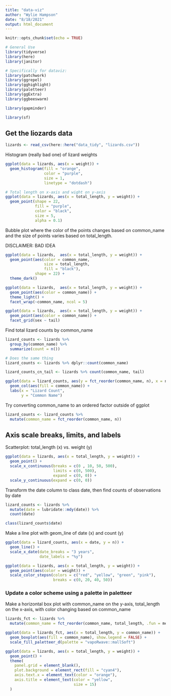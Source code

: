 ```yaml
---
title: "data-viz"
author: "Wylie Hampson"
date: "8/18/2021"
output: html_document
---
```


```r
knitr::opts_chunk$set(echo = TRUE)

# General Use
library(tidyverse)
library(here)
library(janitor)

# Specifically for dataviz:
library(patchwork)
library(ggrepel)
library(gghighlight)
library(paletteer)
library(ggExtra)
library(ggbeeswarm)

library(gapminder)

library(sf)
```

## Get the liozards data

```r
lizards <- read_csv(here::here("data_tidy", "lizards.csv"))
```

Histogram (really bad one) of lizard weights

```r
ggplot(data = lizards, aes(x = weight)) +
  geom_histogram(fill = "orange",
                 color = "purple",
                 size = 1, 
                 linetype = "dotdash")
```

```r
# Total length on x-axis and wight on y-axis
ggplot(data = lizards, aes(x = total_length, y = weight)) +
  geom_point(shape = 22,
             fill = "purple",
             color = "black",
             size = 5,
             alpha = 0.1)
```

Bubble plot where the color of the points changes based on common_name and the size of points varies based on total_length.

DISCLAIMER: BAD IDEA

```r
ggplot(data = lizards,  aes(x = total_length, y = weight)) +
  geom_point(aes(color = common_name,
                 size = total_length,
                 fill = "black"),
             shape = 22) +
  theme_dark()
```

```r
ggplot(data = lizards,  aes(x = total_length, y = weight)) +
  geom_point(aes(color = common_name)) +
  theme_light() +
  facet_wrap(~common_name, ncol = 5)
```

```r
ggplot(data = lizards,  aes(x = total_length, y = weight)) +
  geom_point(aes(color = common_name)) +
  facet_grid(sex ~ tail)
```

Find total lizard counts by common_name

```r
lizard_counts <- lizards %>% 
  group_by(common_name) %>% 
  summarize(count = n())

# Does the same thing
lizard_counts <- lizards %>% dplyr::count(common_name)

lizard_counts_cn_tail <- lizards %>% count(common_name, tail)
```

```r
ggplot(data = lizard_counts, aes(y = fct_reorder(common_name, n), x = n)) +
  geom_col(aes(fill = common_name)) +
  labs(x = "Lizard Count",
       y = "Common Name")
```

Try converting common_name to an ordered factor outside of ggplot

```r
lizard_counts <- lizard_counts %>% 
  mutate(common_name = fct_reorder(common_name, n))
```

## Axis scale breaks, limits, and labels

Scatterplot: total_length (x) vs. weight (y)

```r
ggplot(data = lizards, aes(x = total_length, y = weight)) +
  geom_point() +
  scale_x_continuous(breaks = c(0 , 10, 50, 500),
                     limits = c(0, 500),
                     expand = c(0, 0)) +
  scale_y_continuous(expand = c(0, 0))
```

Transform the date column to class date, then find counts of observations by date

```r
lizard_counts <- lizards %>% 
  mutate(date = lubridate::mdy(date)) %>% 
  count(date)

class(lizard_counts$date)
```

Make a line plot with geom_line of date (x) and count (y)

```r
ggplot(data = lizard_counts, aes(x = date, y = n)) +
  geom_line() +
  scale_x_date(date_breaks = "3 years",
               date_labels = "%y")
```

```r
ggplot(data = lizards, aes(x = total_length, y = weight)) +
  geom_point(aes(color = weight)) +
  scale_color_stepsn(colors = c("red", "yellow", "green", "pink"), 
                     breaks = c(0, 20, 40, 50))
```

### Update a color scheme using a palette in paletteer
Make a horizontal box plot with common_name on the y-axis, total_length on the x-axis, with color changing based on common_name

```r
lizards_fct <- lizards %>% 
  mutate(common_name = fct_reorder(common_name, total_length, .fun = median))

ggplot(data = lizards_fct, aes(x = total_length, y = common_name)) +
  geom_boxplot(aes(fill = common_name), show.legend = FALSE) +
  scale_fill_paletteer_d(palette = "vapoRwave::mallSoft")
```

```r
ggplot(data = lizards, aes(x = total_length, y = weight)) +
  geom_point() +
  theme(
    panel.grid = element_blank(),
    plot.background = element_rect(fill = "cyan4"),
    axis.text.x = element_text(color = "orange"),
    axis.title = element_text(color = "yellow",
                              size = 15)
  )
```









